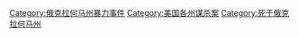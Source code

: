 [[Category:俄克拉何马州暴力事件|Category:俄克拉何马州暴力事件]]
[[Category:美国各州谋杀案|Category:美国各州谋杀案]]
[[Category:死于俄克拉何马州|Category:死于俄克拉何马州]]